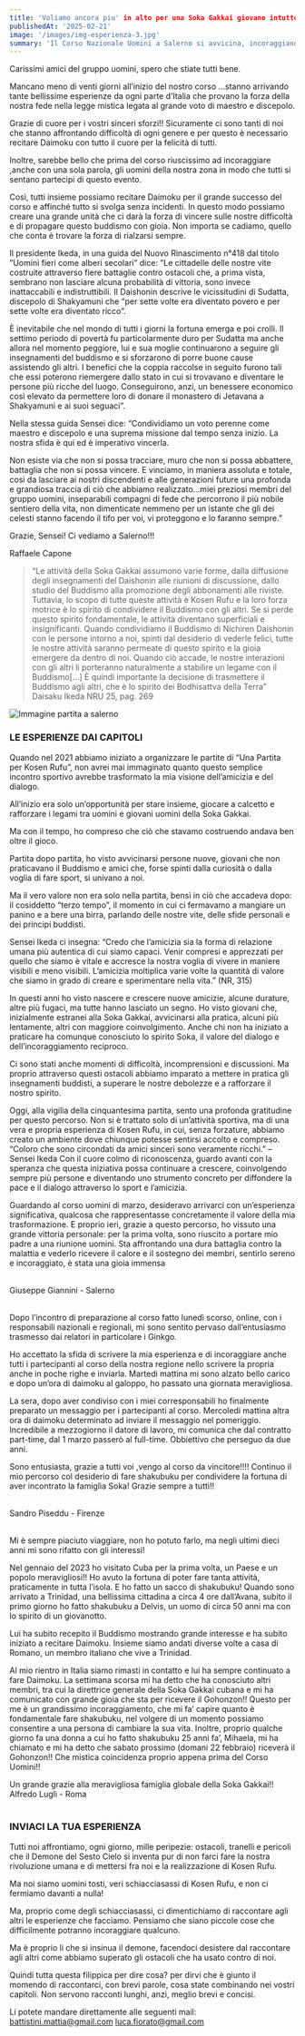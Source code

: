 ```yaml
---
title: 'Voliamo ancora piu' in alto per una Soka Gakkai giovane intutto il mondo'
publishedAt: '2025-02-21'
image: '/images/img-esperienza-3.jpg'
summary: 'Il Corso Nazionale Uomini a Salerno si avvicina, incoraggiando i partecipanti a sfidarsi nella pratica dello shakubuku per trasformare il karma dell’umanità. Attraverso il coraggio e la condivisione, molti stanno sperimentando una gioia profonda e un nuovo stato vitale.'
---
```


Carissimi amici del gruppo uomini, spero che
stiate tutti bene.

Mancano meno di venti giorni all’inizio del
nostro corso …stanno arrivando tante bellissime
esperienze da ogni parte d’Italia che provano la
forza della nostra fede nella legge mistica legata
al grande voto di maestro e discepolo.

Grazie di cuore per i vostri sinceri sforzi!!
Sicuramente ci sono tanti di noi che stanno
affrontando difficoltà di ogni genere e per questo è
necessario recitare Daimoku con tutto il cuore per
la felicità di tutti. 

Inoltre, sarebbe bello che prima del
corso riuscissimo ad incoraggiare ,anche con una
sola parola, gli uomini della nostra zona in modo
che tutti si sentano partecipi di questo evento.

Così, tutti insieme possiamo recitare Daimoku per
il grande successo del corso e affinché tutto si
svolga senza incidenti. In questo modo possiamo
creare una grande unità che ci darà la forza di
vincere sulle nostre difficoltà e di propagare
questo buddismo con gioia. Non importa se
cadiamo, quello che conta è trovare la forza di
rialzarsi sempre.

Il presidente Ikeda, in una guida del Nuovo
Rinascimento n°418 dal titolo ”Uomini fieri
come alberi secolari” dice: ”Le cittadelle delle
nostre vite costruite attraverso fiere battaglie
contro ostacoli che, a prima vista, sembrano
non lasciare alcuna probabilità di vittoria, sono
invece inattaccabili e indistruttibili. Il Daishonin
descrive le vicissitudini di Sudatta, discepolo di
Shakyamuni che “per sette volte era diventato
povero e per sette volte era diventato ricco”.

È inevitabile che nel mondo di tutti i giorni la
fortuna emerga e poi crolli. Il settimo periodo
di povertà fu particolarmente duro per Sudatta
ma anche allora nel momento peggiore, lui e sua
moglie continuarono a seguire gli insegnamenti
del buddismo e si sforzarono di porre buone
cause assistendo gli altri. I benefici che la coppia
raccolse in seguito furono tali che essi poterono
riemergere dallo stato in cui si trovavano e
diventare le persone più ricche del luogo.
Conseguirono, anzi, un benessere economico così
elevato da permettere loro di donare il monastero
di Jetavana a Shakyamuni e ai suoi seguaci”.

Nella stessa guida Sensei dice: “Condividiamo
un voto perenne come maestro e discepolo e
una suprema missione dal tempo senza inizio.
La nostra sfida è qui ed è imperativo vincerla.

Non esiste via che non si possa tracciare, muro
che non si possa abbattere, battaglia che non si
possa vincere. E vinciamo, in maniera assoluta
e totale, così da lasciare ai nostri discendenti e
alle generazioni future una profonda e grandiosa
traccia di ciò che abbiamo realizzato…miei preziosi
membri del gruppo uomini, inseparabili compagni
di fede che percorrono il più nobile sentiero della
vita, non dimenticate nemmeno per un istante
che gli dei celesti stanno facendo il tifo per voi, vi
proteggono e lo faranno sempre.”

Grazie, Sensei! Ci vediamo a Salerno!!!

Raffaele Capone


> “Le attività della Soka Gakkai assumono varie forme, dalla diffusione degli
> insegnamenti del Daishonin alle riunioni di discussione, dallo studio del Buddismo
> alla promozione degli abbonamenti alle riviste. Tuttavia, lo scopo di tutte queste
> attività è Kosen Rufu e la loro forza motrice è lo spirito di condividere il Buddismo
> con gli altri. Se si perde questo spirito fondamentale, le attività diventano superficiali
> e insignificanti.
> Quando condividiamo il Buddismo di Nichiren Daishonin con le persone intorno a
> noi, spinti dal desiderio di vederle felici, tutte le nostre attività saranno permeate
> di questo spirito e la gioia emergere da dentro di noi. Quando ciò accade, le nostre
> interazioni con gli altri li porteranno naturalmente a stabilire un legame con il
> Buddismo[…] È quindi importante la decisione di trasmettere il Buddismo agli altri,
> che è lo spirito dei Bodhisattva della Terra”
> <br />
> Daisaku Ikeda NRU 25, pag. 269


![Immagine partita a salerno](/images/img-esperienza-3.jpg)

### LE ESPERIENZE DAI CAPITOLI



Quando nel 2021 abbiamo iniziato a organizzare le partite di “Una Partita per Kosen
Rufu”, non avrei mai immaginato quanto questo semplice incontro sportivo avrebbe trasformato la
mia visione dell’amicizia e del dialogo.

All’inizio era solo un’opportunità per
stare insieme, giocare a calcetto e rafforzare i legami tra uomini e giovani uomini della Soka Gakkai. 

Ma con il tempo, ho compreso che ciò che stavamo
costruendo andava ben oltre il gioco.

Partita dopo partita, ho visto avvicinarsi persone nuove, giovani che non praticavano il Buddismo e amici che, forse spinti dalla curiosità o dalla voglia di
fare sport, si univano a noi. 

Ma il vero
valore non era solo nella partita, bensì in ciò
che accadeva dopo: il cosiddetto “terzo tempo”,
il momento in cui ci fermavamo a mangiare un
panino e a bere una birra, parlando delle nostre
vite, delle sfide personali e dei principi buddisti.

Sensei Ikeda ci insegna: “Credo che l’amicizia sia la forma di relazione umana più autentica di cui siamo capaci. Venir compresi e apprezzati per quello che siamo è vitale e
accresce la nostra voglia di vivere in maniere visibili e meno visibili. L’amicizia moltiplica varie volte la quantità di valore che siamo
in grado di creare e sperimentare nella vita.”
(NR, 315)

In questi anni ho visto nascere e crescere nuove amicizie, alcune durature, altre più fugaci, ma tutte hanno lasciato un segno. Ho visto giovani che, inizialmente estranei alla Soka
Gakkai, avvicinarsi alla pratica, alcuni più lentamente, altri con maggiore coinvolgimento.
Anche chi non ha iniziato a praticare ha comunque conosciuto lo spirito Soka, il valore
del dialogo e dell’incoraggiamento reciproco.

Ci sono stati anche momenti di difficoltà, incomprensioni e discussioni. Ma proprio attraverso
questi ostacoli abbiamo imparato a mettere in
pratica gli insegnamenti buddisti, a superare le
nostre debolezze e a rafforzare il nostro spirito.

Oggi, alla vigilia della cinquantesima partita, sento una profonda gratitudine per questo percorso. Non si è trattato solo di un’attività sportiva, ma di una vera e propria
esperienza di Kosen Rufu, in cui, senza forzature, abbiamo creato un ambiente dove chiunque potesse sentirsi accolto e compreso.
“Coloro che sono circondati da amici sinceri sono veramente ricchi.” – Sensei Ikeda
Con il cuore colmo di riconoscenza, guardo
avanti con la speranza che questa iniziativa possa continuare a crescere, coinvolgendo sempre
più persone e diventando uno strumento concreto per diffondere la pace e il dialogo attraverso
lo sport e l’amicizia. 

Guardando al corso uomini
di marzo, desideravo arrivarci con un’esperienza
significativa, qualcosa che rappresentasse concretamente il valore della mia trasformazione.
E proprio ieri, grazie a questo percorso, ho vissuto una grande vittoria personale: per la prima
volta, sono riuscito a portare mio padre a una riunione uomini. Sta affrontando una dura battaglia contro la malattia e vederlo ricevere il calore
e il sostegno dei membri, sentirlo sereno e incoraggiato, è stata una gioia immensa

<br />
Giuseppe Giannini - Salerno
<br />
<br />


Dopo l’incontro di preparazione al corso fatto lunedì scorso, online, con i responsabili nazionali e regionali, mi
sono sentito pervaso dall’entusiasmo
trasmesso dai relatori in particolare i Ginkgo.

Ho accettato la sfida di scrivere la mia esperienza e di incoraggiare anche tutti i partecipanti al corso della nostra regione nello scrivere la propria anche in poche righe e inviarla.
Martedi mattina mi sono alzato bello carico e
dopo un’ora di daimoku al galoppo, ho passato una
giornata meravigliosa. 

La sera, dopo aver condiviso con i miei corresponsabili ho finalmente preparato un messaggio per i partecipanti al corso.
Mercoledi mattina altra ora di daimoku determinato ad inviare il messaggio nel pomeriggio.
Incredibile a mezzogiorno il datore di lavoro, mi comunica che dal contratto part-time,
dal 1 marzo passerò al full-time. Obbiettivo che perseguo da due anni. 

Sono entusiasta, grazie a tutti voi ,vengo al corso da
vincitore!!!! Continuo il mio percorso col desiderio di fare shakubuku per condividere la fortuna
di aver incontrato la famiglia Soka!
Grazie sempre a tutti!!

<br />
Sandro Piseddu - Firenze
<br />
<br />

Mi è sempre piaciuto viaggiare,
non ho potuto farlo, ma negli ultimi dieci anni mi sono rifatto
con gli interessi! 

Nel gennaio del 2023 ho
visitato Cuba per la prima volta, un Paese
e un popolo meravigliosi!! Ho avuto la fortuna di poter fare tanta attività, praticamente in tutta l’isola. E ho fatto un sacco di shakubuku! Quando sono arrivato a
Trinidad, una bellissima cittadina a circa
4 ore dall’Avana, subito il primo giorno ho
fatto shakubuku a Delvis, un uomo di circa
50 anni ma con lo spirito di un giovanotto.

Lui ha subito recepito il Buddismo mostrando grande interesse e ha subito iniziato a recitare Daimoku. Insieme siamo
andati diverse volte a casa di Romano,
un membro italiano che vive a Trinidad.

Al mio rientro in Italia siamo rimasti in contatto e lui ha sempre continuato a fare
Daimoku. La settimana scorsa mi ha detto che ha conosciuto altri membri, tra cui
la direttrice generale della Soka Gakkai
cubana e mi ha comunicato con grande gioia che sta per ricevere il Gohonzon!!
Questo per me è un grandissimo incoraggiamento, che mi fa’ capire quanto è
fondamentale fare shakubuku, nel volgere di un momento possiamo consentire a una persona di cambiare la sua vita.
Inoltre, proprio qualche giorno fa una
donna a cui ho fatto shakubuku 25
anni fa’, Mihaela, mi ha chiamato e mi
ha detto che sabato prossimo (domani 22 febbraio) riceverà il Gohonzon!!
Che mistica coincidenza proprio appena
prima del Corso Uomini!!

Un grande grazie alla meravigliosa famiglia
globale della Soka Gakkai!!
<br />
Alfredo Lugli - Roma
<br />
<br />

### INVIACI LA TUA ESPERIENZA

Tutti noi affrontiamo, ogni giorno, mille
peripezie: ostacoli, tranelli e pericoli
che il Demone del Sesto Cielo si
inventa pur di non farci fare la nostra
rivoluzione umana e di mettersi fra noi
e la realizzazione di Kosen Rufu.

Ma noi siamo uomini tosti, veri
schiacciasassi di Kosen Rufu, e non ci
fermiamo davanti a nulla!

Ma, proprio come degli schiacciasassi,
ci dimentichiamo di raccontare agli
altri le esperienze che facciamo.
Pensiamo che siano piccole cose che
difficilmente potranno incoraggiare
qualcuno.

Ma è proprio li che si insinua il
demone, facendoci desistere dal
raccontare agli altri come abbiamo
superato gli ostacoli che ha usato
contro di noi.

Quindi tutta questa filippica per
dire cosa? per dirvi che è giunto il
momendo di raccontarci, con brevi
parole, cosa state combinando nei
vostri capitoli. Non servono racconti
lunghi, anzi, meglio brevi e concisi.

Li potete mandare direttamente alle
seguenti mail:
battistini.mattia@gmail.com
luca.fiorato@gmail.com